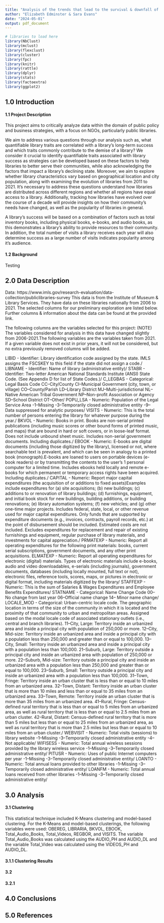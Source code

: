 ```yaml
---
title: "Analysis of the trends that lead to the survival & downfall of American public libraries"
author: "Elizabeth Edminster & Sara Evans"
date: "2024-05-01"
output: pdf_document
---
```


```r
# libraries to load here
library(NbClust)
library(mclust)
library(flexclust)
library(cluster)
library(fpc)
library(knitr)
library(rattle)
library(dplyr)
library(stats)
library(factoextra)
library(ggplot2)

```

## 1.0 Introduction

#### 1.1 Project Description

This project aims to critically analyze data within the domain of public policy and business strategies, with a focus on NGOs, particularly public libraries. 

We aim to address various questions through our analysis such as, what quantifiable library traits are correlated with a library's long-term success and which traits commonly contribute to the demise of a library?  We consider it crucial to identify quantifiable traits associated with library success as strategies can be developed based on these factors to help libraries to better serve their communities, while also acknowledging the factors that impact a library's declining state. Moreover, we aim to explore whether library characteristics vary based on geographical location and city population, along with examining the evolution of libraries from 2011 to 2021. It's necessary to address these questions understand how libraries are distributed across different regions and whether all regions have equal access to a library. Additionally, tracking how libraries have evolved over the course of a decade will provide insights on how their community's needs have changed, as well as the popularity of libraries in general.

A library's success will be based on a combination of factors such as total inventory books, including physical books, e-books, and audio books, as this demonstrates a library's ability to provide resources to their community. In addition, the total number of visits a library receives each year will also determine success as a large number of visits indicates popularity among it's audience.
 
 
#### 1.2 Background
 
 Testing 




## 2.0 Data Description 

Data: https://www.imls.gov/research-evaluation/data-collection/publiclibraries-survey
This data is from the Institute of Museum & Library Services. They have data on these libraries nationally
from 2006 to 2021. The selected columns for our preliminary exploration are listed below. Further columns
& information about the data can be found at the provided link. 

The following columns are the variables selected for this project: (NOTE) The variables considered for analysis in this data have changed slightly from 2006-2021.The following variables are the variables taken from 2021. If a given variable does not exist in prior years, it will not be considered, but no extra previously removed columns will be added.

LIBID - Identifier: Library identification code assigned by the state. IMLS assigns the FSCSKEY to this field if the state did not assign a code./
LIBNAME - Identifier: Name of library (administrative entity)/
STABR - Identifier: Two-letter American National Standards Institute (ANSI) State Code. (See Appendix D for list of State Codes.)/
C_LEGBAS - Categorical: Legal Basis Code CC–City/County CI–Municipal Government (city, town, or village) CO–County/Parish LD–Library District MJ–Multi-jurisdictional NL–Native American Tribal Government NP–Non-profit Association or Agency SD–School District OT–Other/
POPU_LSA - Numeric: Population of the Legal Service Area -1–Missing -3–Temporarily closed administrative entity -9–Data suppressed for analytic purposes/
VISITS - Numeric: This is the total number of persons entering the library for whatever purpose during the year./
BKVOL - Numeric: Books in print. Books are non-serial printed publications (including music scores or other bound forms of printed music, and maps) that are bound in hard or soft covers, or in loose-leaf format. Does not include unbound sheet music. Includes non-serial government documents. Including duplicates./
EBOOK - Numeric: E-books are digital documents (including those digitized by the library), licensed or not, where searchable text is prevalent, and which can be seen in analogy to a printed book (monograph).E-books are loaned to users on portable devices (e-book readers) or by transmitting the contents to the user’s 1 personal computer for a limited time. Includes ebooks held locally and remote e-books for which permanent or temporary access rights have been acquired. Including duplicates./
CAPITAL - Numeric: Report major capital expenditures (the acquisition of or additions to fixed assets)Examples include expenditures for (a) site acquisitions; (b) new buildings; (c) additions to or renovation of library buildings; (d) furnishings, equipment, and initial book stock for new buildings, building additions, or building renovations; (e) library automation systems; (f) new vehicles; and (g) other one-time major projects. Includes federal, state, local, or other revenue used for major capital expenditures. Only funds that are supported by expenditure documents (e.g., invoices, contracts, payroll records, etc.) at the point of disbursement should be included. Estimated costs are not included. Excludes expenditures for replacement and repair of existing furnishings and equipment, regular purchase of library materials, and investments for capital appreciation./
PRMATEXP - Numeric: Report all operating expenditures for the following print materials: books, current serial subscriptions, government documents, and any other print acquisitions.
ELMATEXP - Numeric: Report all operating expenditures for electronic (digital) materials. Types of electronic materials include e-books, audio and video downloadables, e-serials (including journals), government documents, databases (including locally mounted, full text or not), electronic files, reference tools, scores, maps, or pictures in electronic or digital format, including materials digitized by the library/
STAFFEXP - Numeric: This is the sum of Salaries & Wages Expenditures and Employee Benefits Expenditures/
STATNAME - Categorical: Name Change Code 00–No change from last year 06–Official name change 14– Minor name change/
LOCALE_MOD - Categorical: Urban-centric locale code. The geographic location in terms of the size of the community in which it is located and the proximity of that community to urban and metropolitan areas. Assigned based on the modal locale code of associated stationary outlets (i.e., central and branch libraries). 11–City, Large: Territory inside an urbanized area and inside a principal city with population of 250,000 or more. 12–City, Mid-size: Territory inside an urbanized area and inside a principal city with a population less than 250,000 and greater than or equal to 100,000. 13–City, Small: Territory inside an urbanized area and inside a principal city with a population less than 100,000. 21–Suburb, Large: Territory outside a principal city and inside an urbanized area with population of 250,000 or more. 22–Suburb, Mid-size: Territory outside a principal city and inside an urbanized area with a population less than 250,000 and greater than or equal to 100,000. 23–Suburb, Small: Territory outside a principal city and inside an urbanized area with a population less than 100,000. 31–Town, Fringe: Territory inside an urban cluster that is less than or equal to 10 miles from an urbanized area. 32–Town, Distant: Territory inside an urban cluster that is more than 10 miles and less than or equal to 35 miles from an urbanized area. 33–Town, Remote: Territory inside an urban cluster that is more than 35 miles from an urbanized area. 41–Rural, Fringe: Census-defined rural territory that is less than or equal to 5 miles from an urbanized area, as well as rural territory that is less than or equal to 2.5 miles from an urban cluster. 42–Rural, Distant: Census-defined rural territory that is more than 5 miles but less than or equal to 25 miles from an urbanized area, as well as rural territory that is more than 2.5 miles but less than or equal to 10 miles from an urban cluster./
WEBVISIT - Numeric: Total visits (sessions) to library website -1–Missing -3–Temporarily closed administrative entity -4–Not applicable/
WIFISESS - Numeric: Total annual wireless sessions provided by the library wireless service -1–Missing -3–Temporarily closed administrative entity/
PITUSR - Numeric: Uses of public Internet computers per year -1–Missing -3–Temporarily closed administrative entity/
LOANTO - Numeric: Total annual loans provided to other libraries -1–Missing -3–Temporarily closed administrative entity/
LOANFM - Numeric: Total annual loans received from other libraries -1–Missing -3–Temporarily closed administrative entity/





## 3.0 Analysis 

#### 3.1 Clustering

This statistical technique included K-Means clustering and model-based clustering. For the K-Means and model-based clusterings, the following variables were used: OBEREG, LIBRARIA, BKVOL, EBOOK, Total_Audio_Books, Total_Videos, REGBOR, and VISITS. The variable Total_Audio_Books was calculated using the AUDIO_PH and AUDIO_DL and the variable Total_Video was calculated using the VIDEOS_PH and AUDIO_DL.




#### 3.1.1 Clustering Results




#### 3.2 




#### 3.2.1 





## 4.0 Conclusions

## 5.0 References 
